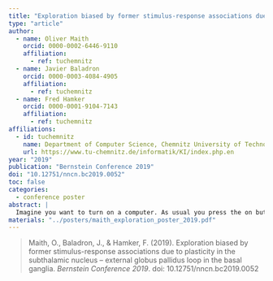 ```yaml
---
title: "Exploration biased by former stimulus-response associations due to plasticity in the subthalamic nucleus – external globus pallidus loop in the basal ganglia"
type: "article"
author:
  - name: Oliver Maith
    orcid: 0000-0002-6446-9110
    affiliation:
      - ref: tuchemnitz
  - name: Javier Baladron
    orcid: 0000-0003-4084-4905
    affiliation:
      - ref: tuchemnitz
  - name: Fred Hamker
    orcid: 0000-0001-9104-7143
    affiliation:
      - ref: tuchemnitz
affiliations:
  - id: tuchemnitz
    name: Department of Computer Science, Chemnitz University of Technology, Chemnitz, Germany
    url: https://www.tu-chemnitz.de/informatik/KI/index.php.en
year: "2019"
publication: "Bernstein Conference 2019"
doi: "10.12751/nncn.bc2019.0052"
toc: false
categories:
  - conference poster
abstract: |
  Imagine you want to turn on a computer. As usual you press the on button, but unexpectedly the computer doesn’t start. You may look immediately at the power strip instead of opening the computer to see if all cables are properly seated. Testing well known alternative solutions before others is often effectively and time-saving. In a recent computational study, it was shown that the subthalamic nucleus (STN) – external globus pallidus (GPe) loop in the basal ganglia could play an important role for this cognitive ability [1]. Depending on how the connections in the STN-GPe loop were defined, the loop could bias exploratory decisions, which occur after the learned action isn’t rewarded anymore. The authors hypothesized that these actions could be promising alternatives, such as former rewarded actions. Here we introduce a possible mechanism by which such connectivity patterns in the STN-GPe loop can be learned from former experiences. We took the computational spiking basal ganglia model from the above-mentioned study and implemented a plastic connection from the STN neurons to the GPe neurons. The implemented learning rule consists of a LTP part and a LTD part. The LTP part increases the weights when the postsynaptic neuron activity is below average, and the LTD part decreases the weights when the presynaptic activity is above average. This simple plasticity mechanism leads to a stronger facilitation of previously rewarded actions in future exploration periods. We let the model perform several stimulus-response tasks, in which the rewarded action changed for multiple times. The model learned repeatedly to choose the new rewarded action. In the different tasks we varied how often certain actions become the rewarded action and how long they remain the rewarded action. The results show a significant change in the exploration behavior over time for the model with the plastic STN-GPe connection compared to the model with a fixed STN-GPe connection. The more often actions have been rewarded in the past, the more likely they are to be explored after a rule change and a faster behavioral switch is achieved. Also, the response times of action selections during the exploration periods change due to the plastic STN-GPe connection. Response times decrease for exploration of former rewarded actions and increase for actions that rarely or never have been rewarded.
materials: "../posters/maith_exploration_poster_2019.pdf"
---
```


> Maith, O., Baladron, J., & Hamker, F. (2019). Exploration biased by former stimulus-response associations due to plasticity in the subthalamic nucleus – external globus pallidus loop in the basal ganglia. *Bernstein Conference 2019*. doi: 10.12751/nncn.bc2019.0052 